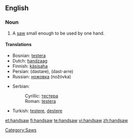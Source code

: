 ==English==

===Noun===
{{en-noun}}

# A [[saw]] small enough to be used by one hand.

====Translations====
{{trans-top|saw small enough to be used by one hand}}
* Bosnian: [[testera]] {{f}}
* Dutch: [[handzaag]]
* Finnish: [[käsisaha]]
* Persian: {{fa-Arab|[[دستره]]}} (dastare), {{fa-Arab|[[دست اره]]}} (dast-arre)
* Russian: [[ножовка]] (nožóvka) {{f}}
{{trans-mid}}
* Serbian:
*: Cyrillic: [[тестера]] {{f}}
*: Roman: [[testera]] {{f}}
* Turkish: [[testere]], [[destere]]
{{trans-bottom}}

[[Category:Saws]]

[[et:handsaw]]
[[fi:handsaw]]
[[te:handsaw]]
[[vi:handsaw]]
[[zh:handsaw]]